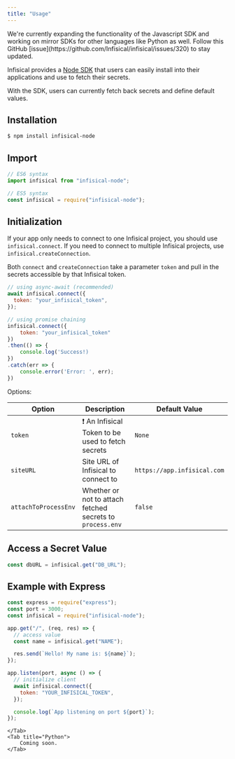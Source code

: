 ```yaml
---
title: "Usage"
---
```


<Note>
  We're currently expanding the functionality of the Javascript SDK and working
  on mirror SDKs for other languages like Python as well. Follow this GitHub
  [issue](https://github.com/Infisical/infisical/issues/320) to stay updated.
</Note>

Infisical provides a [Node SDK](https://github.com/Infisical/infisical-node) that users can easily install into their applications and use to fetch their secrets.

With the SDK, users can currently fetch back secrets and define default values.

<Tabs>
    <Tab title="Javascript">

## Installation

```bash
$ npm install infisical-node
```

## Import

```js
// ES6 syntax
import infisical from "infisical-node";

// ES5 syntax
const infisical = require("infisical-node");
```

## Initialization

If your app only needs to connect to one Infisical project, you should use `infisical.connect`. If you need to connect to multiple Infisical projects, use `infisical.createConnection`.

Both `connect` and `createConnection` take a parameter `token` and pull in the secrets accessible by that Infisical token.

```js
// using async-await (recommended)
await infisical.connect({
  token: "your_infisical_token",
});
```

```js
// using promise chaining
infisical.connect({
    token: "your_infisical_token"
})
.then(() => {
    console.log('Success!)
})
.catch(err => {
    console.error('Error: ', err);
})
```

Options:

| Option               | Description                                               | Default Value               |
| -------------------- | --------------------------------------------------------- | --------------------------- |
| `token`              | ❗️ An Infisical Token to be used to fetch secrets        | `None`                      |
| `siteURL`            | Site URL of Infisical to connect to                       | `https://app.infisical.com` |
| `attachToProcessEnv` | Whether or not to attach fetched secrets to `process.env` | `false`                     |

## Access a Secret Value

```js
const dbURL = infisical.get("DB_URL");
```

## Example with Express

```js
const express = require("express");
const port = 3000;
const infisical = require("infisical-node");

app.get("/", (req, res) => {
  // access value
  const name = infisical.get("NAME");

  res.send(`Hello! My name is: ${name}`);
});

app.listen(port, async () => {
  // initialize client
  await infisical.connect({
    token: "YOUR_INFISICAL_TOKEN",
  });

  console.log(`App listening on port ${port}`);
});
```

    </Tab>
    <Tab title="Python">
        Coming soon.
    </Tab>

</Tabs>
